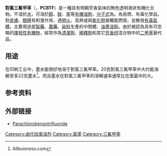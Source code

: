 {{chembox
| Verifiedfields = changed
| Watchedfields = changed
| verifiedrevid = 406280091
| Name = 對氯三氟甲苯 (PCBTF)
| ImageFile = Parachlorobenzotrifluoride.svg
| ImageSize =
| IUPACName = 1-chloro-4-(trifluoromethyl)benzene
| SystematicName =
| OtherNames =
|Section1={{Chembox Identifiers
| Abbreviations = PCBTF
| CASNo_Ref = {{cascite|correct|??}}
| CASNo = 98-56-6
| EINECS = 202-681-1
| PubChem = 7394
| ChemSpiderID_Ref = {{chemspidercite|changed|chemspider}}
| ChemSpiderID = 7116
| SMILES = C1=CC(=CC=C1C(F)(F)F)Cl
| InChI = 1/C7H4ClF3/c8-6-3-1-5(2-4-6)7(9,10)11/h1-4H
| InChIKey = QULYNCCPRWKEMF-UHFFFAOYAI
| StdInChI_Ref = {{stdinchicite|changed|chemspider}}
| StdInChI = 1S/C7H4ClF3/c8-6-3-1-5(2-4-6)7(9,10)11/h1-4H
| StdInChIKey_Ref = {{stdinchicite|changed|chemspider}}
| StdInChIKey = QULYNCCPRWKEMF-UHFFFAOYSA-N
| RTECS = 
| MeSHName = C037723
| ChEBI_Ref = {{ebicite|correct|EBI}}
| ChEBI =
| KEGG_Ref = {{keggcite|correct|kegg}}
| KEGG =
}}
|Section2={{Chembox Properties
| Formula = C<sub>7</sub>H<sub>4</sub>ClF<sub>3</sub>
| MolarMass = 180.56 g/mol
| Appearance = 透明無色液體
| Density = 1.3
| MeltingPtC = -36
| MeltingPt_notes =
| BoilingPtC = 139
| BoilingPt_notes =
| Solubility = 0
| SolubleOther =
| Solvent =
| LogP =
| VaporPressure = 7.9
| HenryConstant = 0.0347
| AtmosphericOHRateConstant =
| pKa =
| pKb = }}
|Section3={{Chembox Structure
| CrystalStruct =
| Coordination =
| MolShape = }}
|Section4={{Chembox Thermochemistry
| DeltaHf =
| DeltaHc =
| Entropy =
| HeatCapacity = }}
|Section5={{Chembox Pharmacology
| AdminRoutes =
| Bioavail =
| Metabolism =
| HalfLife =
| ProteinBound =
| Excretion =
| Legal_status =
| Legal_US =
| Legal_UK =
| Legal_AU =
| Legal_CA =
| Pregnancy_category =
| Pregnancy_AU =
| Pregnancy_US = }}
|Section6={{Chembox Explosive
| ShockSens =
| FrictionSens =
| DetonationV = 
| REFactor = }}
|Section7={{Chembox Hazards
| ExternalSDS =
| EUClass =
| MainHazards =
| NFPA-H = 1
| NFPA-F = 2
| NFPA-R = 1
| NFPA-S =
| RPhrases =
| SPhrases =
| RSPhrases =
| FlashPtC = 43
| AutoignitionPtC =
| ExploLimits =
| LD50 =  13000mg/kg (大鼠) <br>11300mg/kg (小鼠) 
| PEL = }}
|Section8={{Chembox Related
| OtherAnions =
| OtherCations =
| OtherFunction =
| OtherFunction_label =
| OtherCompounds = }}
}}

'''對氯三氟甲苯'''（{{lang-en|p-Chlorbenzotrifluorid}}，'''PCBTF'''）是一種具有明顯芳香氣味的無色透明液狀有機化合物。不溶於[[水|水]]，可溶於[[醇|醇]]、[[醚|醚]]、[[苯|苯]]等[[有機溶劑|有機溶劑]]，[[分子式|分子式]]為{{chem|C|7|H|4|F|3|Cl}}。為易燃、有毒化學品，對[[皮膚|皮膚]]、[[眼睛|眼睛]]有刺激作用，遇[[明火|明火]]、高熱或與[[氧化劑|氧化劑]]接觸能燃燒，並散發[[有毒氣體|有毒氣體]]。主要用途是[[製藥|製藥]]、[[農藥|農藥]]、[[染料|染料]]生產的中間體、[[油墨|油墨]][[溶劑|溶劑]]。由於被認為具有可忽略的[[揮發性有機物|揮發性有機物]]，經常作為[[清潔劑|清潔劑]]、[[稀釋劑|稀釋劑]]和其它[[芳香烴|芳香烴]]混合物中的[[二甲苯|二甲苯]]替代品。

== 用途 ==
在印刷工业中，墨水能很好地溶于對氯三氟甲苯。20克對氯三氟甲苯中大约能溶解至多22克墨水<ref>Allbuisness.com</ref>。而且墨水在對氯三氟甲苯的溶解速率通常比在[[甲苯|甲苯]]中的大。

==参考资料==
{{Reflist}}

==外部链接==
* [http://www.arb.ca.gov/db/solvents/solvent_pages/Halogens-HTML/PCBTF.htm Parachlorobenzotrifluoride] {{Wayback|url=http://www.arb.ca.gov/db/solvents/solvent_pages/Halogens-HTML/PCBTF.htm |date=20161223060226 }}

[[Category:卤代烃类溶剂|Category:卤代烃类溶剂]]
[[Category:氯苯|Category:氯苯]]
[[Category:三氟甲苯|Category:三氟甲苯]]